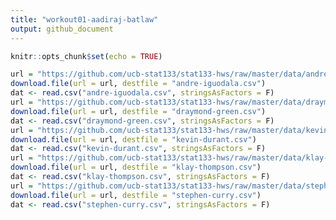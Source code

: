 ```yaml
---
title: "workout01-aadiraj-batlaw"
output: github_document
---
```


```r
knitr::opts_chunk$set(echo = TRUE)
```

```r
url = "https://github.com/ucb-stat133/stat133-hws/raw/master/data/andre-iguodala.csv"
download.file(url = url, destfile = "andre-iguodala.csv")
dat <- read.csv("andre-iguodala.csv", stringsAsFactors = F)
url = "https://github.com/ucb-stat133/stat133-hws/raw/master/data/draymond-green.csv"
download.file(url = url, destfile = "draymond-green.csv")
dat <- read.csv("draymond-green.csv", stringsAsFactors = F)
url = "https://github.com/ucb-stat133/stat133-hws/raw/master/data/kevin-durant.csv"
download.file(url = url, destfile = "kevin-durant.csv")
dat <- read.csv("kevin-durant.csv", stringsAsFactors = F)
url = "https://github.com/ucb-stat133/stat133-hws/raw/master/data/klay-thompson.csv"
download.file(url = url, destfile = "klay-thompson.csv")
dat <- read.csv("klay-thompson.csv", stringsAsFactors = F)
url = "https://github.com/ucb-stat133/stat133-hws/raw/master/data/stephen-curry.csv"
download.file(url = url, destfile = "stephen-curry.csv")
dat <- read.csv("stephen-curry.csv", stringsAsFactors = F)
```